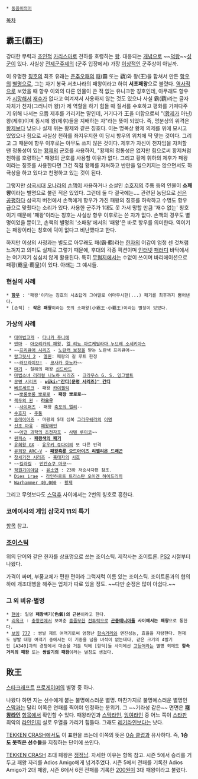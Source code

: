  * [[동음이의어]]

[[목차]]
== 霸王(覇王) ==
강대한 무력과 [[초인]]적 [[카리스마]]로 천하를 호령하는 [[왕]]. 대응되는 [[개념]]으로 ~~[[덕왕]]~~[[성군]]이 있다. 사실상 [[전제군주제]]의 (군주 입장에서) 가장 [[이상#s-3|이상]]적인 군주상이 아닐까.

이 유명한 [[칭호]]의 최초 유래는 [[춘추오패]]의 [[패]](霸 또는 覇)와 왕(王)을 합쳐서 만든 [[항우]]의 [[별명]]으로, 그는 자기 봉국 서초나라의 패왕이라고 하여 '''서초패왕'''으로 불렸다. [[역사]]적으로 보았을 때 항우 이외의 다른 인물이 쓴 적 없는 유니크한 칭호인데, 아무래도 항우가 [[시망]]해서 [[재수#s-1|재수]]가 없다고 여겨져서 사용하지 않는 것도 있으나 사실 霸(覇)라는 글자 자체가 천자(그러니까 왕)가 제 역할을 하기 힘들 때 질서를 수호하고 평화를 가져다주기 위해 나서는 으뜸 제후를 가리키는 말인데, 거기다가 王을 더함으로써 "([[황제]]가 아닌) 왕(제후)이며 동시에 왕(제후)들을 지배하는 자"라는 뜻이 되었다. 즉, 명분상의 위격은 [[황제]]보다 낮으나 실제 위는 황제와 같은 칭호다. 이는 명목상 황제 의제를 위에 모시고 있었으나 힘으로 사실상 천하를 좌지우지한 이 당시 항우의 위치에 딱 맞는 것이다. 그리고 그 때문에 항우 이후로는 아무도 쓰지 않은 것이다. 제후가 자신이 천자임을 자처할 땐 정통성이 있는 [[황제]]의 군호를 사용하지, "황제의 정통성은 없지만 힘으로써 황제처럼 천하를 호령하는" 패왕의 군호를 사용할 이유가 없다. 그리고 황제 휘하의 제후가 패왕이라는 칭호를 사용한다면 그건 직접 황제를 자처하고 반란을 일으키지는 않으면서도 하극상을 하고 있다고 천명하고 있는 것이 된다.

그렇지만 [[삼국시대]] [[오나라]]의 [[손책]]이 사용하거나 소설인 [[수호지]]의 주통 등의 인물이 '''소패왕'''이라는 별명으로 불린 적은 있있다. 그런데 둘 다 결국에는…. 관련된 농담으로 [[신은 공평하다]] 삼국지 버전에서 손책에게 항우가 가진 패왕의 칭호를 허락하고 수명도 항우 급으로 맞췄다는 소리가 있다. 사용한 군주가 1대도 못 가서 망할 만큼 '재수 없는' 칭호이기 때문에 '패왕'이라는 칭호는 사실상 항우 이후로는 쓴 자가 없다. 손책의 경우도 별명이었을 뿐이고, 손책의 별명의 '소패왕'에서의 '패왕'은 바로 항우를 의미한다. 역이기는 패왕이라는 칭호에 덕이 없다고 비난했다고 한다.

하지만 이상의 사정과는 별도로 아무래도 패(霸·覇)라는 [[한자]]의 어감이 엄청 센 것처럼 느껴지고 의미도 실제로 그렇기 때문에, 후대의 각종 픽션이며 [[인터넷]] [[패러디]] 바닥에서는 여기저기 심심치 않게 활용된다. 특히 [[무협지]]에서는 수없이 쓰이며 바리에이션으로 패황(霸皇·覇皇)이 있다. 아래는 그 예시들.

=== 현실의 사례 ===
 * '''[[항우]]''' : '패왕'이라는 칭호의 시초답게 그야말로 어마무시한(...) 패기를 최후까지 뿜어낸다.
 * [손책] : '''작은 패왕'''이라는 뜻의 소패왕(小霸王·小覇王)이라는 별칭이 있었다.

=== 가상의 사례 ===
  * [[대마법고개]] - [[타나카 푸니에]]
  * [[덴마]] - [[덴마/등장인물#s-9|아오리카의 패왕]], [[엘 리뇨 아르케딜라마 누브레 소셰키아스]]
  * ~~[[프리큐어 시리즈]] - [[노란캐 보정]]을 받는 노란색 프리큐어~~
  * [[랑그릿사 2]] - [[엘윈]]: 패왕의 길 루트 한정
  * ~~[[러브라이브!]] - [[코사카 호노카]]~~
  * [[마기(만화)|마기]] - 칠해의 패왕 [[신드바드(마기)|신드바드]]
  * [[마법소녀 리리컬 나노하 시리즈]] - [[아인하르트 스트라토스#s-3|크라우스 G. S. 잉그발트]]
  * [[문명 시리즈]] - '''[[wiki:"간디(문명 시리즈)" 간디]]'''
  * [[베르세르크]] - 패왕 [[카이젤릭]]
  * ~~[[뽀롱뽀롱 뽀로로]] - '''패왕 뽀로로'''~~
  * [[북두의 권]] - '''[[라오우]]'''
  * --[[사이퍼즈]] - 패왕 [[축포의 엘리]]--
  * [[수호지]] - [[주통]]
  * [[슬레이어즈]] - 마왕의 5대 심복 [[그라우쉐라]]의 [[이명]]
  * [[신조 마유]] - [[패왕애인]]
  * ~~[[어떤 과학의 초전자포]] - [[사텐 루이코]]~~
  * [[원피스(만화)|원피스]] - '''[[패기(원피스)#s-2.3|패왕색의 패기]]'''
  * [[유희왕 GX]] - [[유우키 쥬다이]]의 또 다른 인격
  * [[유희왕 ARC-V]] - '''[[패왕흑룡 오드아이즈 리벨리온 드래곤]]'''
  * [[창세기전 시리즈]] - [[흑태자(창세기전 시리즈)|흑태자]]의 [[시호]]
  * ~~[[킬라킬]] - [[만칸쇼쿠 마코]]~~
  * [[학원기이야담]] - [[유소연#s-1.1.4|유소연]] : 23화 저승사자편 참조.
  * [[Dies irae]] - [[라인하르트 트리스탄 오이겐 하이드리히]]
  * [[Warhammer 40,000]] - [[황제(Warhammer 40,000)|황제]]

그리고 무엇보다도 [[스덕후]] 사이에서는 2번의 칭호로 흥한다.

=== 코에이사의 게임 삼국지 11의 특기 ===
[[패왕(삼국지11)|항목]] 참고.

=== [[조이스틱]] ===
위의 단어와 같은 한자를 상표명으로 쓰는 조이스틱. 제작사는 조이트론. [[PS2]] 시절부터 나왔다.

가격이 싸며, 부품교체가 편한 편이라 그럭저럭 이름 있는 조이스틱. 조이트론과의 협의 하에 개조대행을 해주는 업체가 따로 있을 정도. ~~다만 순정은 많이 아쉽다.~~

=== 그 외 비유·별명 ===
 * [[현아]]: 일명 '''패왕색기(色氣)의 근본'''이라고 한다.
 * [[리옥크]] : [[충왕전]]에서 보여준 [[흠좀무]]한 [[전투력]]으로 '''[[곤충]][[매니아]]들 사이에서는 패왕'''으로 통한다.
 * [[보잉]] [[777]] : 쌍발 제트 여객기로써 엄청난 [[항속거리]]와 엔진성능, 효율을 자랑한다. 현재도 쌍발 대형 여객기 중에서는 이 기종을 넘을 녀석이 없는데다, 같은 크기의 4발기인 [A340]과의 경쟁에서 대승을 거둔 덕에 [항덕]들 사이에선 [[고등어]]라는 별명 외에도 '''항속거리의 패왕''' 또는 '''쌍발기의 패왕'''이라는 별칭도 생겼다.

== 敗王 ==
[[스타크래프트]] [[프로게이머]]의 별명 중 하나.

나왔다 하면 지는 선수에게 붙는 불명예스러운 별명. 마찬가지로 불명예스러운 별명인 [[스막]]과는 달리 이쪽은 연패를 찍어야 인정하는 분위기. 그 ~~기라성 같은~~ 면면은 '''[[패왕라인]]''' [[항목]]에서 확인할 수 있다. 패왕라인과 [[스막라인]], [[잉여라인]] 중 어느 쪽이 [[스타]]판 최악의 [[라인]]인지 실로 우열을 가리기 힘들다. 그래도 [[레기라인]]보다는 낫다.

[[TEKKEN CRASH]]에서도 이 표현을 쓰는데 이쪽의 뜻은 [[0승 클럽]]과 유사하다. 즉, '''1승도 못찍은 선수들'''을 지칭하는 단어에 쓰인다.

[[TEKKEN CRASH]] 초대 패왕은 [[정점남]]. 자세한 이유는 항목 참고. 시즌 5에서 승리를 거두고 패왕 자리를 Adios Amigo에게 넘겨주었다. 시즌 5에서 전패를 기록한 Adios Amigo가 2대 패왕, 시즌 6에서 6전 전패를 기록한 [[200원]]이 3대 패왕이라고 불렸다.
